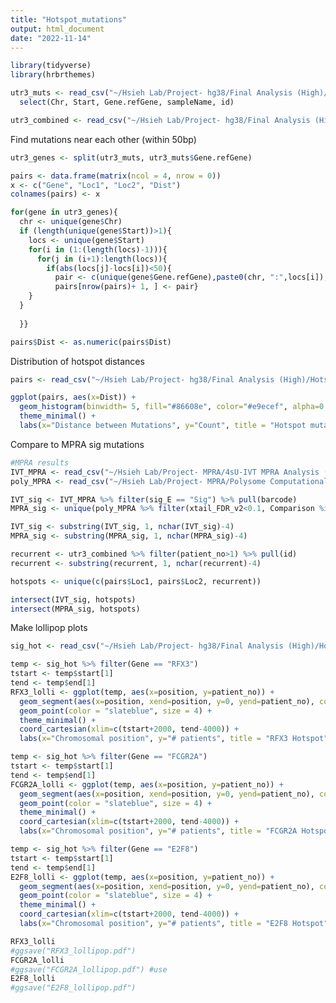 ---
title: "Hotspot_mutations"
output: html_document
date: "2022-11-14"
---


```{r}
library(tidyverse)
library(hrbrthemes)
```

```{r import}
utr3_muts <- read_csv("~/Hsieh Lab/Project- hg38/Final Analysis (High)/3UTR_Mutations_Hyperremoved_2+_Uncombined.csv") %>%
  select(Chr, Start, Gene.refGene, sampleName, id)

utr3_combined <- read_csv("~/Hsieh Lab/Project- hg38/Final Analysis (High)/Master_3UTR_Mutations_Hyperremoved_2+.csv")
```

Find mutations near each other (within 50bp)

```{r}
utr3_genes <- split(utr3_muts, utr3_muts$Gene.refGene)

pairs <- data.frame(matrix(ncol = 4, nrow = 0))
x <- c("Gene", "Loc1", "Loc2", "Dist")
colnames(pairs) <- x

for(gene in utr3_genes){
  chr <- unique(gene$Chr)
  if (length(unique(gene$Start))>1){
    locs <- unique(gene$Start)
    for(i in (1:(length(locs)-1))){
      for(j in (i+1):length(locs)){
        if(abs(locs[j]-locs[i])<50){
          pair <- c(unique(gene$Gene.refGene),paste0(chr, ":",locs[i]),paste0(chr, ":",locs[j]), abs(locs[j]-locs[i]))
          pairs[nrow(pairs)+ 1, ] <- pair}
    }
  }
  
  }}

pairs$Dist <- as.numeric(pairs$Dist)
```

Distribution of hotspot distances

```{r}
pairs <- read_csv("~/Hsieh Lab/Project- hg38/Final Analysis (High)/Hotspots/Hotspot mutations.csv")

ggplot(pairs, aes(x=Dist)) + 
  geom_histogram(binwidth= 5, fill="#86608e", color="#e9ecef", alpha=0.9) + 
  theme_minimal() + 
  labs(x="Distance between Mutations", y="Count", title = "Hotspot mutation distance")
```

Compare to MPRA sig mutations

```{r}
#MPRA results
IVT_MPRA <- read_csv("~/Hsieh Lab/Project- MPRA/4sU-IVT MPRA Analysis (Actual)/Read_count_filtered/high_filters_downstream.csv")[,-1]
poly_MPRA <- read_csv("~/Hsieh Lab/Project- MPRA/Polysome Computational Analysis/All_Polysome_MPRA_results.csv")[,-c(1,3:5,10:13)]

IVT_sig <- IVT_MPRA %>% filter(sig_E == "Sig") %>% pull(barcode)
MPRA_sig <- unique(poly_MPRA %>% filter(xtail_FDR_v2<0.1, Comparison %in% c("HighPoly:RNA","TotalPoly:RNA")) %>% pull(barcode))

IVT_sig <- substring(IVT_sig, 1, nchar(IVT_sig)-4)
MPRA_sig <- substring(MPRA_sig, 1, nchar(MPRA_sig)-4)

recurrent <- utr3_combined %>% filter(patient_no>1) %>% pull(id)
recurrent <- substring(recurrent, 1, nchar(recurrent)-4)

hotspots <- unique(c(pairs$Loc1, pairs$Loc2, recurrent))

intersect(IVT_sig, hotspots)
intersect(MPRA_sig, hotspots)
```

Make lollipop plots

```{r}
sig_hot <- read_csv("~/Hsieh Lab/Project- hg38/Final Analysis (High)/Hotspots/Significant_hotspots.csv")

temp <- sig_hot %>% filter(Gene == "RFX3")
tstart <- temp$start[1]
tend <- temp$end[1]
RFX3_lolli <- ggplot(temp, aes(x=position, y=patient_no)) +
  geom_segment(aes(x=position, xend=position, y=0, yend=patient_no), color = "grey") +
  geom_point(color = "slateblue", size = 4) + 
  theme_minimal() +
  coord_cartesian(xlim=c(tstart+2000, tend-4000)) + 
  labs(x="Chromosomal position", y="# patients", title = "RFX3 Hotspot")

temp <- sig_hot %>% filter(Gene == "FCGR2A")
tstart <- temp$start[1]
tend <- temp$end[1]
FCGR2A_lolli <- ggplot(temp, aes(x=position, y=patient_no)) +
  geom_segment(aes(x=position, xend=position, y=0, yend=patient_no), color = "grey") +
  geom_point(color = "slateblue", size = 4) + 
  theme_minimal() +
  coord_cartesian(xlim=c(tstart+2000, tend-4000)) + 
  labs(x="Chromosomal position", y="# patients", title = "FCGR2A Hotspot")

temp <- sig_hot %>% filter(Gene == "E2F8")
tstart <- temp$start[1]
tend <- temp$end[1]
E2F8_lolli <- ggplot(temp, aes(x=position, y=patient_no)) +
  geom_segment(aes(x=position, xend=position, y=0, yend=patient_no), color = "grey") +
  geom_point(color = "slateblue", size = 4) + 
  theme_minimal() +
  coord_cartesian(xlim=c(tstart+2000, tend-4000)) + 
  labs(x="Chromosomal position", y="# patients", title = "E2F8 Hotspot")

RFX3_lolli
#ggsave("RFX3_lollipop.pdf")
FCGR2A_lolli
#ggsave("FCGR2A_lollipop.pdf") #use
E2F8_lolli
#ggsave("E2F8_lollipop.pdf")
```

